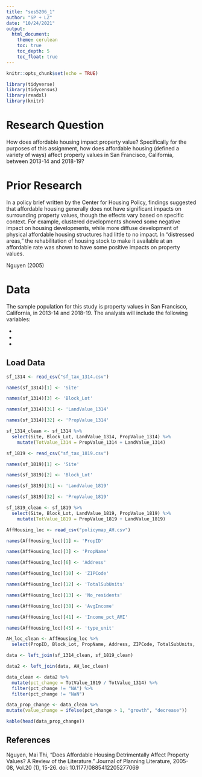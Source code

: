 ---
title: "ses5206_1"
author: "SP + LZ"
date: "10/24/2021"
output: 
  html_document:
    theme: cerulean
    toc: true
    toc_depth: 5
    toc_float: true
---
```{r setup, include=FALSE}
knitr::opts_chunk$set(echo = TRUE)
```

```{r echo = FALSE}
library(tidyverse)
library(tidycensus)
library(readxl)
library(knitr)
```

# Research Question

How does affordable housing impact property value? Specifically for the purposes of this assignment, how does affordable housing (defined a variety of ways) affect property values in San Francisco, California, between 2013-14 and 2018-19?

# Prior Research 

In a policy brief written by the Center for Housing Policy, findings suggested that affordable housing generally does not have significant impacts on surrounding property values, though the effects vary based on specific context. For example, clustered developments showed some negative impact on housing developments, while more diffuse development of physical affordable housing structures had little to no impact. In "distressed areas," the rehabilitation of housing stock to make it available at an affordable rate was shown to have some positive impacts on property values. 

Nguyen (2005)

# Data

The sample population for this study is property values in San Francisco, California, in 2013-14 and 2018-19. The analysis will include the following variables: 

* 
* 
* 

## Load Data 

```{r}
sf_1314 <- read_csv("sf_tax_1314.csv") 

names(sf_1314)[1] <- 'Site'

names(sf_1314)[3] <- 'Block_Lot'

names(sf_1314)[31] <- 'LandValue_1314'

names(sf_1314)[32] <- 'PropValue_1314'

sf_1314_clean <- sf_1314 %>%
  select(Site, Block_Lot, LandValue_1314, PropValue_1314) %>%
    mutate(TotValue_1314 = PropValue_1314 + LandValue_1314)
```

```{r}
sf_1819 <- read_csv("sf_tax_1819.csv") 

names(sf_1819)[1] <- 'Site'

names(sf_1819)[2] <- 'Block_Lot'

names(sf_1819)[31] <- 'LandValue_1819'

names(sf_1819)[32] <- 'PropValue_1819'

sf_1819_clean <- sf_1819 %>%
  select(Site, Block_Lot, LandValue_1819, PropValue_1819) %>%
    mutate(TotValue_1819 = PropValue_1819 + LandValue_1819)
```
```{r}
AffHousing_loc <- read_csv("policymap_AH.csv")

names(AffHousing_loc)[1] <- 'PropID'

names(AffHousing_loc)[3] <- 'PropName'

names(AffHousing_loc)[6] <- 'Address'

names(AffHousing_loc)[10] <- 'ZIPCode'

names(AffHousing_loc)[12] <- 'TotalSubUnits'

names(AffHousing_loc)[13] <- 'No_residents'

names(AffHousing_loc)[38] <- 'AvgIncome'

names(AffHousing_loc)[41] <- 'Income_pct_AMI'

names(AffHousing_loc)[45] <- 'type_unit'

AH_loc_clean <- AffHousing_loc %>%
  select(PropID, Block_Lot, PropName, Address, ZIPCode, TotalSubUnits, No_residents, AvgIncome, Income_pct_AMI, type_unit)
```

```{r}
data <- left_join(sf_1314_clean, sf_1819_clean)

data2 <- left_join(data, AH_loc_clean)

data_clean <- data2 %>%
  mutate(pct_change = TotValue_1819 / TotValue_1314) %>%
  filter(pct_change != "NA") %>%
  filter(pct_change != "NaN")

data_prop_change <- data_clean %>%    
mutate(value_change = ifelse(pct_change > 1, "growth", "decrease"))
```

```{r}
kable(head(data_prop_change))
```


## References

Nguyen, Mai Thi, "Does Affordable Housing Detrimentally Affect Property Values? A Review of the Literature." Journal of Planning Literature, 2005-08, Vol.20 (1), 15-26. doi: 10.1177/0885412205277069
